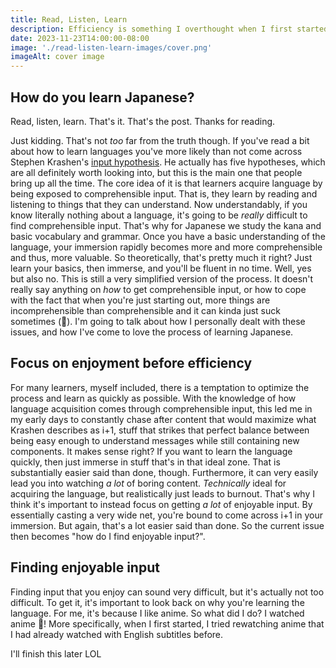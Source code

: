 ```yaml
---
title: Read, Listen, Learn
description: Efficiency is something I overthought when I first started learning Japanese. Here's why I stopped worrying and started loving the process.
date: 2023-11-23T14:00:00-08:00
image: './read-listen-learn-images/cover.png'
imageAlt: cover image
---
```


## How do you learn Japanese?

Read, listen, learn. That's it. That's the post. Thanks for reading.

Just kidding. That's not *too* far from the truth though. If you've read a bit about how to learn languages you've more likely than not come across Stephen Krashen's [input hypothesis](https://www.wikiwand.com/en/Input_hypothesis). He actually has five hypotheses, which are all definitely worth looking into, but this is the main one that people bring up all the time. The core idea of it is that learners acquire language by being exposed to comprehensible input. That is, they learn by reading and listening to things that they can understand. Now understandably, if you know literally nothing about a language, it's going to be *really* difficult to find comprehensible input. That's why for Japanese we study the kana and basic vocabulary and grammar. Once you have a basic understanding of the language, your immersion rapidly becomes more and more comprehensible and thus, more valuable. So theoretically, that's pretty much it right? Just learn your basics, then immerse, and you'll be fluent in no time. Well, yes but also no. This is still a very simplified version of the process. It doesn't really say anything on *how* to get comprehensible input, or how to cope with the fact that when you're just starting out, more things are incomprehensible than comprehensible and it can kinda just suck sometimes (🥲). I'm going to talk about how I personally dealt with these issues, and how I've come to love the process of learning Japanese.

## Focus on enjoyment before efficiency

For many learners, myself included, there is a temptation to optimize the process and learn as quickly as possible. With the knowledge of how language acquisition comes through comprehensible input, this led me in my early days to constantly chase after content that would maximize what Krashen describes as i+1, stuff that strikes that perfect balance between being easy enough to understand messages while still containing new components. It makes sense right? If you want to learn the language quickly, then just immerse in stuff that's in that ideal zone. That is substantially easier said than done, though. Furthermore, it can very easily lead you into watching *a lot* of boring content. *Technically* ideal for acquiring the language, but realistically just leads to burnout. That's why I think it's important to instead focus on getting *a lot* of enjoyable input. By essentially casting a very wide net, you're bound to come across i+1 in your immersion. But again, that's a lot easier said than done. So the current issue then becomes "how do I find enjoyable input?".

## Finding enjoyable input

Finding input that you enjoy can sound very difficult, but it's actually not too difficult. To get it, it's important to look back on why you're learning the language. For me, it's because I like anime. So what did I do? I watched anime 🥳! More specifically, when I first started, I tried rewatching anime that I had already watched with English subtitles before.

I'll finish this later LOL


